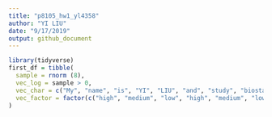 ```yaml
---
title: "p8105_hw1_yl4358"
author: "YI LIU"
date: "9/17/2019"
output: github_document
---
```


```r
library(tidyverse)
first_df = tibble(
  sample = rnorm (8),
  vec_log = sample > 0,
  vec_char = c("My", "name", "is", "YI", "LIU", "and", "study", "biostatistics"),
  vec_factor = factor(c("high", "medium", "low", "high", "medium", "low", "low", "low"))
)
```

